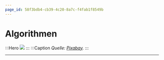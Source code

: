 ```yaml
---
page_id: 58f3bdb4-cb39-4c20-8a7c-f4fab1f8549b
---
```

# Algorithmen

:::Hero
![](./images/origami.jpg)
:::
:::Caption
_Quelle: [Pixabay](https://pixabay.com/de/photos/origami-weihnachtsschmuck-papier-623886/)._
:::

---

